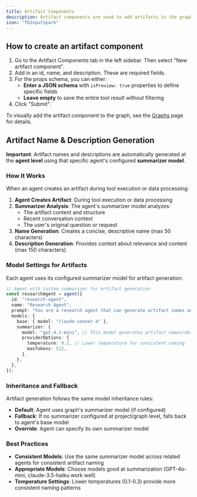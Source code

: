 ```yaml
---
title: Artifact Components
description: Artifact components are used to add artifacts to the graph.
icon: "TbInputSpark"
---
```


<Snippet file="multi-agent-framework/artifacts.mdx" />

## How to create an artifact component

1. Go to the Artifact Components tab in the left sidebar. Then select "New artifact component".
2. Add in an id, name, and description. These are required fields.
3. For the props schema, you can either:
   - **Enter a JSON schema** with `isPreview: true` properties to define specific fields
   - **Leave empty** to save the entire tool result without filtering
4. Click "Submit".

To visually add the artifact component to the graph, see the [Graphs](/visual-builder/graphs#adding-artifact-components) page for details.

## Artifact Name & Description Generation

**Important**: Artifact names and descriptions are automatically generated at the **agent level** using that specific agent's configured **summarizer model**.

### How It Works

When an agent creates an artifact during tool execution or data processing:

1. **Agent Creates Artifact**: During tool execution or data processing
2. **Summarizer Analysis**: The agent's summarizer model analyzes:
   - The artifact content and structure
   - Recent conversation context
   - The user's original question or request
3. **Name Generation**: Creates a concise, descriptive name (max 50 characters)
4. **Description Generation**: Provides context about relevance and content (max 150 characters)

### Model Settings for Artifacts

Each agent uses its configured summarizer model for artifact generation:

```typescript
// Agent with custom summarizer for artifact generation
const researchAgent = agent({
  id: "research-agent",
  name: "Research Agent",
  prompt: "You are a research agent that can generate artifact names and descriptions",
  models: {
    base: { model: "claude-sonnet-4" },
    summarizer: {
      model: "gpt-4.1-mini", // This model generates artifact names/descriptions
      providerOptions: {
        temperature: 0.2, // Lower temperature for consistent naming
        maxTokens: 512,
      },
    },
  },
});
```

### Inheritance and Fallback

Artifact generation follows the same model inheritance rules:

- **Default**: Agent uses graph's summarizer model (if configured)
- **Fallback**: If no summarizer configured at project/graph level, falls back to agent's base model
- **Override**: Agent can specify its own summarizer model

### Best Practices

- **Consistent Models**: Use the same summarizer model across related agents for consistent artifact naming
- **Appropriate Models**: Choose models good at summarization (GPT-4o-mini, claude-3.5-haiku work well)
- **Temperature Settings**: Lower temperatures (0.1-0.3) provide more consistent naming patterns

